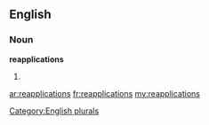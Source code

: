 ==English==

===Noun===
'''reapplications'''

# {{plural of|[[reapplication]]}}

[[Category:English plurals]]

[[ar:reapplications]]
[[fr:reapplications]]
[[my:reapplications]]